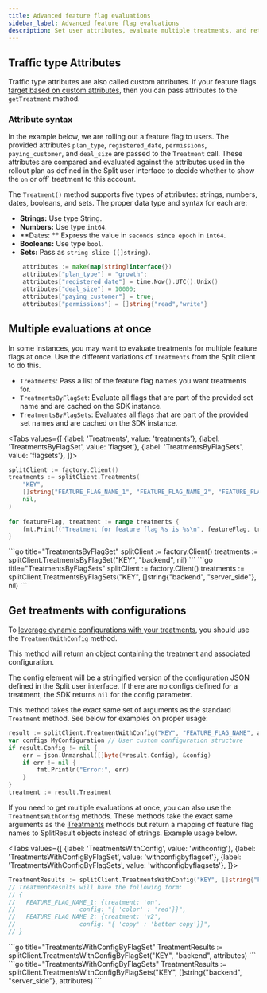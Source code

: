 ```yaml
---
title: Advanced feature flag evaluations
sidebar_label: Advanced feature flag evaluations
description: Set user attributes, evaluate multiple treatments, and retrieve treatment config data.
---
```


## Traffic type Attributes

Traffic type attributes are also called custom attributes. If your feature flags [target based on custom attributes](https://help.split.io/hc/en-us/articles/360020793231-Target-with-custom-attributes), then you can pass attributes to the `getTreatment` method.

### Attribute syntax

In the example below, we are rolling out a feature flag to users. The provided attributes `plan_type`, `registered_date`, `permissions`, `paying_customer`, and `deal_size` are passed to the `Treatment` call. These attributes are compared and evaluated against the attributes used in the rollout plan as defined in the Split user interface to decide whether to show the `on` or off` treatment to this account.

The `Treatment()` method supports five types of attributes: strings, numbers, dates, booleans, and sets. The proper data type and syntax for each are:

* **Strings:** Use type String.
* **Numbers:** Use type `int64`.
* **Dates: ** Express the value in `seconds since epoch` in `int64`.
* **Booleans:** Use type `bool`.
* **Sets:** Pass as `string slice ([]string)`.

```go title="Go"
	attributes := make(map[string]interface{})
	attributes["plan_type"] = "growth";
	attributes["registered_date"] = time.Now().UTC().Unix()
	attributes["deal_size"] = 10000;
	attributes["paying_customer"] = true;
	attributes["permissions"] = []string{"read","write"}
```

## Multiple evaluations at once

In some instances, you may want to evaluate treatments for multiple feature flags at once. Use the different variations of `Treatments` from the Split client to do this.
* `Treatments`: Pass a list of the feature flag names you want treatments for.
* `TreatmentsByFlagSet`: Evaluate all flags that are part of the provided set name and are cached on the SDK instance.
* `TreatmentsByFlagSets`: Evaluates all flags that are part of the provided set names and are cached on the SDK instance.


<Tabs
  values={[
    {label: 'Treatments', value: 'treatments'},
    {label: 'TreatmentsByFlagSet', value: 'flagset'},
    {label: 'TreatmentsByFlagSets', value: 'flagsets'},
  ]}>
  <TabItem value="treatments">
```go title="Treatments"
splitClient := factory.Client()
treatments := splitClient.Treatments(
	"KEY",
	[]string{"FEATURE_FLAG_NAME_1", "FEATURE_FLAG_NAME_2", "FEATURE_FLAG_NAME_3"},
	nil,
)
 
for featureFlag, treatment := range treatments {
	fmt.Printf("Treatment for feature flag %s is %s\n", featureFlag, treatment)
}
```
  </TabItem>
  <TabItem value="flagset">
```go title="TreatmentsByFlagSet"
splitClient := factory.Client()
treatments := splitClient.TreatmentsByFlagSet("KEY", "backend", nil)
```
  </TabItem>
  <TabItem value="flagsets">
```go title="TreatmentsByFlagSets"
splitClient := factory.Client()
treatments := splitClient.TreatmentsByFlagSets("KEY", []string{"backend", "server_side"}, nil)
```
  </TabItem>
</Tabs>

## Get treatments with configurations

To [leverage dynamic configurations with your treatments](https://help.split.io/hc/en-us/articles/360026943552), you should use the `TreatmentWithConfig` method.

This method will return an object containing the treatment and associated configuration.

The config element will be a stringified version of the configuration JSON defined in the Split user interface. If there are no configs defined for a treatment, the SDK returns `nil` for the config parameter.

This method takes the exact same set of arguments as the standard `Treatment` method. See below for examples on proper usage:

```go title="Go"
result := splitClient.TreatmentWithConfig("KEY", "FEATURE_FLAG_NAME", attributes)
var configs MyConfiguration // User custom configuration structure
if result.Config != nil {
    err = json.Unmarshal([]byte(*result.Config), &config)
    if err != nil {
        fmt.Println("Error:", err)
    }
}
treatment := result.Treatment
```

If you need to get multiple evaluations at once, you can also use the `TreatmentsWithConfig` methods. These methods take the exact same arguments as the [Treatments](#multiple-evaluations-at-once) methods but return a mapping of feature flag names to SplitResult objects instead of strings. Example usage below.

<Tabs
  values={[
    {label: 'TreatmentsWithConfig', value: 'withconfig'},
    {label: 'TreatmentsWithConfigByFlagSet', value: 'withconfigbyflagset'},
    {label: 'TreatmentsWithConfigByFlagSets', value: 'withconfigbyflagsets'},
  ]}>
  <TabItem value="withconfig">
```go title="TreatmentsWithConfig"
TreatmentResults := splitClient.TreatmentsWithConfig("KEY", []string{"FEATURE_FLAG_NAME_1", "FEATURE_FLAG_NAME_2"}, attributes)
// TreatmentResults will have the following form: 
// {
//   FEATURE_FLAG_NAME_1: {treatment: 'on',
//                  config: "{ 'color' : 'red'}}",
//   FEATURE_FLAG_NAME_2: {treatment: 'v2',
//                  config: "{ 'copy' : 'better copy'}}",
// }	
```
  </TabItem>
  <TabItem value="withconfigbyflagset">
```go title="TreatmentsWithConfigByFlagSet"
TreatmentResults := splitClient.TreatmentsWithConfigByFlagSet("KEY", "backend", attributes)
```
  </TabItem>
  <TabItem value="withconfigbyflagsets">
```go title="TreatmentsWithConfigByFlagSets"
TreatmentResults := splitClient.TreatmentsWithConfigByFlagSets("KEY", []string{"backend", "server_side"}, attributes)
```
  </TabItem>
</Tabs>